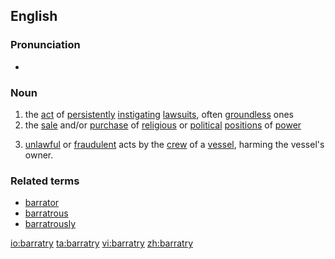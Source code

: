 {{wikipedia}}
==English==

===Pronunciation===
* {{IPA|/ˈbæɻətɻi/}}

===Noun===
{{en-noun|barratr|ies}}

# the [[act]] of [[persistently]] [[instigate|instigating]] [[lawsuit]]s, often [[groundless]] ones <br>
# the [[sale]] and/or [[purchase]] of [[religious]] or [[political]] [[position]]s of [[power]]
# {{context|admiralty|_|legal}} [[unlawful]] or [[fraudulent]] acts by the [[crew]] of a [[vessel]], harming the vessel's owner.

===Related terms===
* [[barrator]]
* [[barratrous]]
* [[barratrously]]

[[io:barratry]]
[[ta:barratry]]
[[vi:barratry]]
[[zh:barratry]]